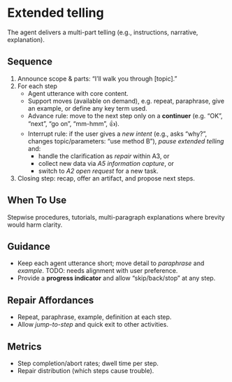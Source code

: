 # Extended telling

The agent delivers a multi-part telling (e.g., instructions, narrative, explanation).

## Sequence

1. Announce scope & parts: “I’ll walk you through [topic].”
2. For each step
   - Agent utterance with core content.
   - Support moves (available on demand), e.g. repeat, paraphrase, give an example, or define any key term used.
   - Advance rule: move to the next step only on a **continuer** (e.g. “OK”, “next”, “go on”, “mm-hmm”, 👍).
   - Interrupt rule: if the user gives a *new intent* (e.g., asks “why?”, changes topic/parameters: “use method B”), *pause* *extended telling* and:
      - handle the clarification as *repair* within A3, or
      - collect new data via *A5 information capture*, or
      - switch to *A2 open request* for a new task.
3. Closing step: recap, offer an artifact, and propose next steps.

## When To Use
Stepwise procedures, tutorials, multi-paragraph explanations where brevity would harm clarity.

## Guidance
- Keep each agent utterance short; move detail to *paraphrase* and *example*. TODO: needs alignment with user preference.
- Provide a **progress indicator** and allow “skip/back/stop” at any step.

## Repair Affordances
- Repeat, paraphrase, example, definition at each step.
- Allow *jump-to-step* and quick exit to other activities.

## Metrics
- Step completion/abort rates; dwell time per step.
- Repair distribution (which steps cause trouble).
